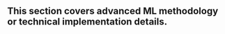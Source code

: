 :::{.callout-note appearance="simple"}
## This section covers advanced ML methodology or technical implementation details.
<!-- FIXME - ONE LINE ONLY -->
:::
